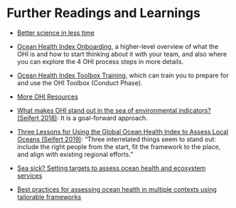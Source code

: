 # Further Readings and Learnings


- [Better science in less time](https://www.nature.com/articles/s41559-017-0160) 
- [Ocean Health Index Onboarding](http://ohi-science.org/onboarding/), a higher-level overview of what the OHI is and how to start thinking about it with your team, and also where you can explore the 4 OHI process steps in more details.
- [Ocean Health Index Toolbox Training](https://ohi-science.org/toolbox-training/index.html), which can train you to prepare for and use the OHI Toolbox (Conduct Phase).

- [More OHI Resources](https://oceanhealthindex.org/resources/tools/)
- [What makes OHI stand out in the sea of environmental indicators? (Seifert 2018)](https://ohi-science.org/news/goal-forward-approach): It is a goal-forward approach.
- [Three Lessons for Using the Global Ocean Health Index to Assess Local Oceans (Seifert 2019)](https://ohi-science.org/news/three-lessons-global): “Three interrelated things seem to stand out: include the right people from the start, fit the framework to the place, and align with existing regional efforts.”
- [Sea sick? Setting targets to assess ocean health and ecosystem services](https://esajournals.onlinelibrary.wiley.com/doi/full/10.1890/ES11-00366.1)
- [Best practices for assessing ocean health in multiple contexts using tailorable frameworks](https://peerj.com/articles/1503/)